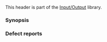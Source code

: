 {{cpp/header/title|sstream}}
{{cpp/header/navbar}}
This header is part of the [[cpp/io|Input/Output]] library.
{{dsc begin}}
{{dsc h1|Classes}}
{{dsc inc | cpp/io/dsc basic_stringbuf}}
{{dsc inc | cpp/io/dsc basic_istringstream}}
{{dsc inc | cpp/io/dsc basic_ostringstream}}
{{dsc inc | cpp/io/dsc basic_stringstream}}
{{dsc | {{ttb|stringbuf}} | {{c|std::basic_stringbuf&lt;char&gt;}}&lt;br&gt;{{mark typedef}} }}
{{dsc | {{ttb|wstringbuf}} | {{c|std::basic_stringbuf&lt;wchar_t&gt;}}&lt;br&gt;{{mark typedef}} }}
{{dsc | {{ttb|istringstream}} | {{c|std::basic_istringstream&lt;char&gt;}}&lt;br&gt;{{mark typedef}} }}
{{dsc | {{ttb|wistringstream}} | {{c|std::basic_istringstream&lt;wchar_t&gt;}}&lt;br&gt;{{mark typedef}} }}
{{dsc | {{ttb|ostringstream}} | {{c|std::basic_ostringstream&lt;char&gt;}}&lt;br&gt;{{mark typedef}} }}
{{dsc | {{ttb|wostringstream}} | {{c|std::basic_ostringstream&lt;wchar_t&gt;}}&lt;br&gt;{{mark typedef}} }}
{{dsc | {{ttb|stringstream}} | {{c|std::basic_stringstream&lt;char&gt;}}&lt;br&gt;{{mark typedef}} }}
{{dsc | {{ttb|wstringstream}} | {{c|std::basic_stringstream&lt;wchar_t&gt;}}&lt;br&gt;{{mark typedef}} }}
{{dsc h1|Functions}}
{{dsc inc | cpp/io/basic_stringbuf/dsc swap2}}
{{dsc inc | cpp/io/basic_stringstream/dsc swap2 | basic_istringstream}}
{{dsc inc | cpp/io/basic_stringstream/dsc swap2 | basic_ostringstream}}
{{dsc inc | cpp/io/basic_stringstream/dsc swap2 | basic_stringstream}}
{{dsc end}}

===Synopsis===
{{cpp/synopsis/sstream}}

===Defect reports===
{{dr list begin}}
{{dr list item|wg=lwg|dr=170|std=C++98|before=the definitions of {{tt|traits_type}} were missing in the synopses of&lt;br&gt;{{lc|std::basic_ostringstream}} and {{lc|std::basic_stringstream}}|after=added}}
{{dr list item|wg=lwg|dr=251|std=C++98|before=the definitions of {{tt|allocator_type}} were missing in the synopses of&lt;br&gt;{{lc|std::basic_stringbuf}}, {{lc|std::basic_istringstream}}&lt;br&gt;{{lc|std::basic_ostringstream}} and {{lc|std::basic_stringstream}}|after=added}}
{{dr list end}}

{{langlinks|es|ja|zh}}